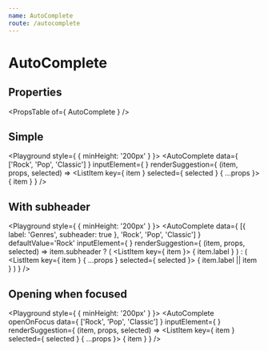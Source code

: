 ```yaml
---
name: AutoComplete
route: /autocomplete
---
```



# AutoComplete

## Properties
<PropsTable of={ AutoComplete } />

## Simple
<Playground style={ { minHeight: '200px' } }>
    <AutoComplete
        data={ ['Rock', 'Pop', 'Classic'] }
        inputElement={
            <TextField
                fullWidth
                placeholder='Music genres'
            />
        }
        renderSuggestion={ (item, props, selected) =>
            <ListItem
                key={ item }
                selected={ selected }
                { ...props }>
                { item }
            </ListItem>
        }
    />
</Playground>

## With subheader
<Playground style={ { minHeight: '200px' } }>
    <AutoComplete
        data={ [{ label: 'Genres', subheader: true }, 'Rock', 'Pop', 'Classic'] }
        defaultValue='Rock'
        inputElement={
            <TextField
                fullWidth
                placeholder='Music genres'
            />
        }
        renderSuggestion={ (item, props, selected) => item.subheader
            ? (
                <ListItem key={ item }>
                    <Typography variant='caption'>
                        { item.label }
                    </Typography>
                </ListItem>
            )
            : (
                <ListItem
                    key={ item }
                    { ...props }
                    selected={ selected }>
                    { item.label || item }
                </ListItem>
            )
        }
    />
</Playground>

## Opening when focused
<Playground style={ { minHeight: '200px' } }>
    <AutoComplete
        openOnFocus
        data={ ['Rock', 'Pop', 'Classic'] }
        inputElement={
            <TextField
                fullWidth
                placeholder='Music genres'
            />
        }
        renderSuggestion={ (item, props, selected) =>
            <ListItem
                key={ item }
                selected={ selected }
                { ...props }>
                { item }
            </ListItem>
        }
    />
</Playground>
